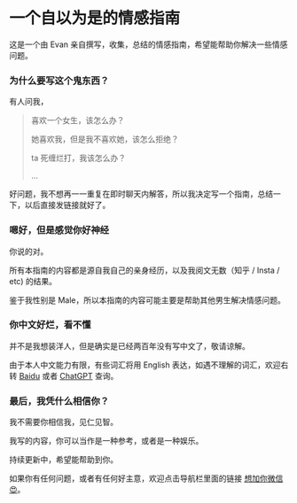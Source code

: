 # 一个自以为是的情感指南
 
这是一个由 Evan 亲自撰写，收集，总结的情感指南，希望能帮助你解决一些情感问题。

### 为什么要写这个鬼东西？

有人问我，

> 喜欢一个女生，该怎么办？
>
> 她喜欢我，但是我不喜欢她，该怎么拒绝？
>
> ta 死缠烂打，我该怎么办？
>
> ...

好问题，我不想再一一重复在即时聊天内解答，所以我决定写一个指南，总结一下，以后直接发链接就好了。

### 嗯好，但是感觉你好神经

你说的对。

所有本指南的内容都是源自我自己的亲身经历，以及我阅文无数（知乎 / Insta / etc) 的结果。

鉴于我性别是 Male，所以本指南的内容可能主要是帮助其他男生解决情感问题。

### 你中文好烂，看不懂

并不是我想装洋人，但是确实是已经两百年没有写中文了，敬请谅解。

由于本人中文能力有限，有些词汇将用 English 表达，如遇不理解的词汇，欢迎右转 [Baidu](https://www.baidu.com) 或者 [ChatGPT](https://chatgpt.com) 查询。

### 最后，我凭什么相信你？

我不需要你相信我，见仁见智。

我写的内容，你可以当作是一种参考，或者是一种娱乐。

持续更新中，希望能帮助到你。

如果你有任何问题，或者有任何好主意，欢迎点击导航栏里面的链接 [想加你微信😍](https://me.ohevan.com)。